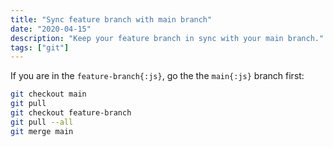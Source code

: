 ```yaml
---
title: "Sync feature branch with main branch"
date: "2020-04-15"
description: "Keep your feature branch in sync with your main branch."
tags: ["git"]
---
```


If you are in the `feature-branch{:js}`, go the the `main{:js}` branch first:

```bash title="Terminal"
git checkout main
git pull
git checkout feature-branch
git pull --all
git merge main
```
